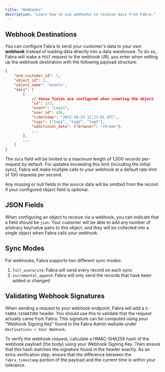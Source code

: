 ```yaml
---
title: "Webhooks"
description: "Learn how to use webhooks to receive data from Fabra."
---
```


## Webhook Destinations

You can configure Fabra to send your customer's data to your own **webhook** instead of loading data directly into a data warehouse.
To do so, Fabra will make a `POST` request to the webhook URL you enter when setting up the webhook destination with the following
payload structure:
```json
{
    "end_customer_id": 1,
    "object_id": 2,
    "object_name": "events",
    "data": [
        {
            // these fields are configured when creating the object
            "id": 123,
            "event": "Login",
            "user_id": 456,
            "timestamp": "2022-10-23 12:21:01 UTC",
            "tags": ["tag1", "tag2", "tag3"],
            "additional_data": {"browser": "chrome"},
            ...
        },
        ...
    ]
}
```

The `data` field will be limited to a maximum length of 1,000 records per-request by default. For updates exceeding this limit (including the
initial sync), Fabra will make multiple calls to your webhook at a default rate limit of 100 requests per second.

<Note>
Any missing or null fields in the source data will be omitted from the record if your configured object field is optional.
</Note>

## JSON Fields

When configuring an object to receive via a webhook, you can indicate that a field should be `json`. Your customer will be able to add any number
of arbitrary key/value pairs to this object, and they will be collected into a single object when Fabra calls your webhook.

## Sync Modes

For webhooks, Fabra supports two different sync modes:
1. `full_overwrite`: Fabra will send every record on each sync
2. `incremental_append`: Fabra will only send the records that have been added or changed

## Validating Webhook Signatures

When sending a request to your webhook endpoint, Fabra will add a `X-FABRA-SIGNATURE` header. You should use this to validate that the request actually
came from Fabra. This signature can be computed using your "Webhook Signing Key" found in the Fabra Admin website under `Destinations > Your Webhook`.

To verify the webhook request, calculate a HMAC-SHA256 hash of the webhook payload (the body) using your Webhook Signing Key. Then ensure that this hash
matches the signature found in the header exactly. As an extra verification step, ensure that the difference between the `fabra_timestamp` portion of
the payload and the current time is within your tolerance.
